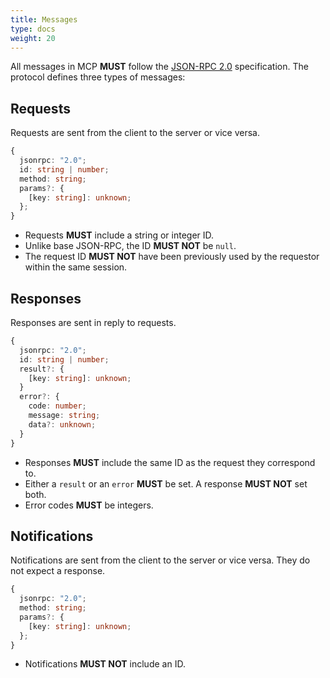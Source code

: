 ```yaml
---
title: Messages
type: docs
weight: 20
---
```


All messages in MCP **MUST** follow the
[JSON-RPC 2.0](https://www.jsonrpc.org/specification) specification. The protocol defines
three types of messages:

## Requests

Requests are sent from the client to the server or vice versa.

```typescript
{
  jsonrpc: "2.0";
  id: string | number;
  method: string;
  params?: {
    [key: string]: unknown;
  };
}
```

- Requests **MUST** include a string or integer ID.
- Unlike base JSON-RPC, the ID **MUST NOT** be `null`.
- The request ID **MUST NOT** have been previously used by the requestor within the same
  session.

## Responses

Responses are sent in reply to requests.

```typescript
{
  jsonrpc: "2.0";
  id: string | number;
  result?: {
    [key: string]: unknown;
  }
  error?: {
    code: number;
    message: string;
    data?: unknown;
  }
}
```

- Responses **MUST** include the same ID as the request they correspond to.
- Either a `result` or an `error` **MUST** be set. A response **MUST NOT** set both.
- Error codes **MUST** be integers.

## Notifications

Notifications are sent from the client to the server or vice versa. They do not expect a
response.

```typescript
{
  jsonrpc: "2.0";
  method: string;
  params?: {
    [key: string]: unknown;
  };
}
```

- Notifications **MUST NOT** include an ID.
